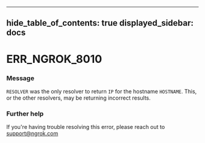 

---
hide_table_of_contents: true
displayed_sidebar: docs
---


# ERR_NGROK_8010

### Message
`RESOLVER` was the only resolver to return `IP` for the hostname `HOSTNAME`. This, or the other resolvers, may be returning incorrect results.

<ErrorDetails />



### Further help
If you're having trouble resolving this error, please reach out to [support@ngrok.com](mailto:support@ngrok.com?subject=Help%20with%20ERR_NGROK_8010)

